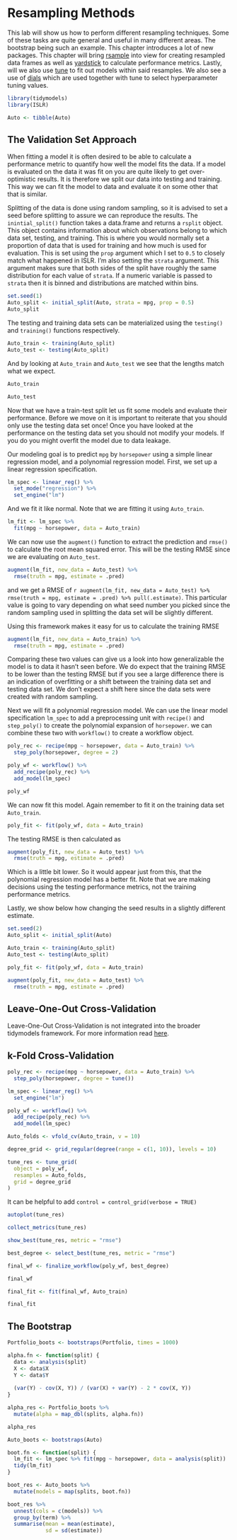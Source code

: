 # Resampling Methods

This lab will show us how to perform different resampling techniques. Some of these tasks are quite general and useful in many different areas. The bootstrap being such an example. This chapter introduces a lot of new packages.
This chapter will bring [rsample](https://www.tidymodels.org/start/resampling/) into view for creating resampled data frames as well as [yardstick](https://yardstick.tidymodels.org/) to calculate performance metrics. Lastly, will we also use [tune](https://tune.tidymodels.org/) to fit out models within said resamples. We also see a use of [dials](https://dials.tidymodels.org/) which are used together with tune to select hyperparameter tuning values.

```r
library(tidymodels)
library(ISLR)

Auto <- tibble(Auto)
```

## The Validation Set Approach

When fitting a model it is often desired to be able to calculate a performance metric to quantify how well the model fits the data. If a model is evaluated on the data it was fit on you are quite likely to get over-optimistic results. It is therefore we split our data into testing and training. This way we can fit the model to data and evaluate it on some other that that is similar.

Splitting of the data is done using random sampling, so it is advised to set a seed before splitting to assure we can reproduce the results.
The `inintial_split()` function takes a data.frame and returns a `rsplit` object. This object contains information about which observations belong to which data set, testing, and training. This is where you would normally set a proportion of data that is used for training and how much is used for evaluation. This is set using the `prop` argument which I set to `0.5` to closely match what happened in ISLR. I'm also setting the `strata` argument. This argument makes sure that both sides of the split have roughly the same distribution for each value of `strata`. If a numeric variable is passed to `strata` then it is binned and distributions are matched within bins.

```r
set.seed(1)
Auto_split <- initial_split(Auto, strata = mpg, prop = 0.5)
Auto_split
```

The testing and training data sets can be materialized using the `testing()` and `training()` functions respectively.

```r
Auto_train <- training(Auto_split)
Auto_test <- testing(Auto_split)
```

And by looking at `Auto_train` and `Auto_test` we see that the lengths match what we expect.

```r
Auto_train

Auto_test
```

Now that we have a train-test split let us fit some models and evaluate their performance. Before we move on it is important to reiterate that you should only use the testing data set once! Once you have looked at the performance on the testing data set you should not modify your models. If you do you might overfit the model due to data leakage.

Our modeling goal is to predict `mpg` by `horsepower` using a simple linear regression model, and a polynomial regression model. 
First, we set up a linear regression specification.

```r
lm_spec <- linear_reg() %>%
  set_mode("regression") %>%
  set_engine("lm")
```

And we fit it like normal. Note that we are fitting it using `Auto_train`.

```r
lm_fit <- lm_spec %>% 
  fit(mpg ~ horsepower, data = Auto_train)
```

We can now use the `augment()` function to extract the prediction and `rmse()` to calculate the root mean squared error. This will be the testing RMSE since we are evaluating on `Auto_test`.

```r
augment(lm_fit, new_data = Auto_test) %>%
  rmse(truth = mpg, estimate = .pred)
```

and we get a RMSE of `r augment(lm_fit, new_data = Auto_test) %>% rmse(truth = mpg, estimate = .pred) %>% pull(.estimate)`. This particular value is going to vary depending on what seed number you picked since the random sampling used in splitting the data set will be slightly different.

Using this framework makes it easy for us to calculate the training RMSE

```r
augment(lm_fit, new_data = Auto_train) %>%
  rmse(truth = mpg, estimate = .pred)
```

Comparing these two values can give us a look into how generalizable the model is to data it hasn't seen before. We do expect that the training RMSE to be lower than the testing RMSE but if you see a large difference there is an indication of overfitting or a shift between the training data set and testing data set. We don't expect a shift here since the data sets were created with random sampling.

Next we will fit a polynomial regression model. We can use the linear model specification `lm_spec` to add a preprocessing unit with `recipe()` and `step_poly()` to create the polynomial expansion of `horsepower`. we can combine these two with `workflow()` to create a workflow object.

```r
poly_rec <- recipe(mpg ~ horsepower, data = Auto_train) %>%
  step_poly(horsepower, degree = 2)

poly_wf <- workflow() %>%
  add_recipe(poly_rec) %>%
  add_model(lm_spec)

poly_wf
```

We can now fit this model. Again remember to fit it on the training data set `Auto_train`.

```r
poly_fit <- fit(poly_wf, data = Auto_train)
```

The testing RMSE is then calculated as

```r
augment(poly_fit, new_data = Auto_test) %>%
  rmse(truth = mpg, estimate = .pred)
```

Which is a little bit lower. So it would appear just from this, that the polynomial regression model has a better fit. Note that we are making decisions using the testing performance metrics, not the training performance metrics.

Lastly, we show below how changing the seed results in a slightly different estimate.

```r
set.seed(2)
Auto_split <- initial_split(Auto)

Auto_train <- training(Auto_split)
Auto_test <- testing(Auto_split)

poly_fit <- fit(poly_wf, data = Auto_train)

augment(poly_fit, new_data = Auto_test) %>%
  rmse(truth = mpg, estimate = .pred)
```

## Leave-One-Out Cross-Validation

Leave-One-Out Cross-Validation is not integrated into the broader tidymodels framework. For more information read [here](https://www.tmwr.org/resampling.html#leave-one-out-cross-validation).

## k-Fold Cross-Validation

```r
poly_rec <- recipe(mpg ~ horsepower, data = Auto_train) %>%
  step_poly(horsepower, degree = tune())
```

```r
lm_spec <- linear_reg() %>%
  set_engine("lm")

poly_wf <- workflow() %>%
  add_recipe(poly_rec) %>%
  add_model(lm_spec)

Auto_folds <- vfold_cv(Auto_train, v = 10)

degree_grid <- grid_regular(degree(range = c(1, 10)), levels = 10)

tune_res <- tune_grid(
  object = poly_wf, 
  resamples = Auto_folds, 
  grid = degree_grid
)
```

It can be helpful to add `control = control_grid(verbose = TRUE)` 

```r
autoplot(tune_res)
```

```r
collect_metrics(tune_res)
```
```r
show_best(tune_res, metric = "rmse")
```

```r
best_degree <- select_best(tune_res, metric = "rmse")
```

```r
final_wf <- finalize_workflow(poly_wf, best_degree)

final_wf
```

```r
final_fit <- fit(final_wf, Auto_train)

final_fit
```

## The Bootstrap

```r
Portfolio_boots <- bootstraps(Portfolio, times = 1000)

alpha.fn <- function(split) {
  data <- analysis(split)
  X <- data$X
  Y <- data$Y
  
  (var(Y) - cov(X, Y)) / (var(X) + var(Y) - 2 * cov(X, Y))
}

alpha_res <- Portfolio_boots %>%
  mutate(alpha = map_dbl(splits, alpha.fn))

alpha_res
```

```r
Auto_boots <- bootstraps(Auto)

boot.fn <- function(split) {
  lm_fit <- lm_spec %>% fit(mpg ~ horsepower, data = analysis(split))
  tidy(lm_fit)
}

boot_res <- Auto_boots %>%
  mutate(models = map(splits, boot.fn))

boot_res %>%
  unnest(cols = c(models)) %>%
  group_by(term) %>%
  summarise(mean = mean(estimate),
            sd = sd(estimate))
```
